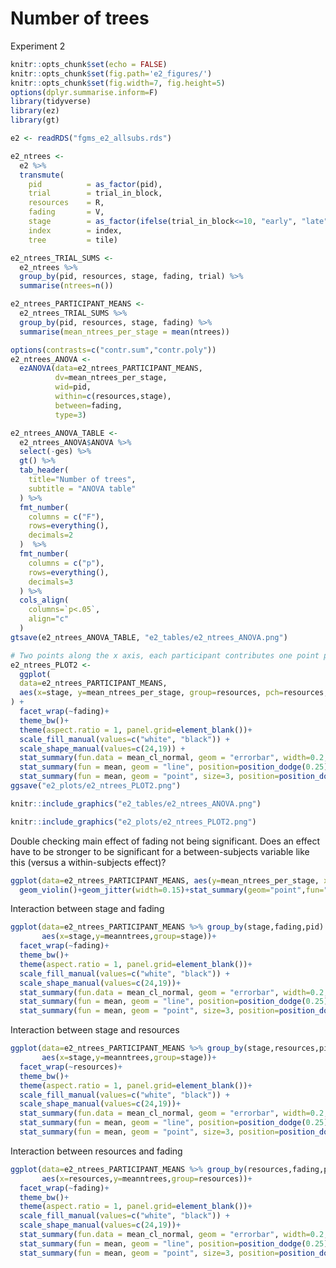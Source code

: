 # Number of trees

Experiment 2

```r
knitr::opts_chunk$set(echo = FALSE)
knitr::opts_chunk$set(fig.path='e2_figures/')
knitr::opts_chunk$set(fig.width=7, fig.height=5)
options(dplyr.summarise.inform=F)
library(tidyverse)
library(ez)
library(gt)

e2 <- readRDS("fgms_e2_allsubs.rds")

e2_ntrees <-
  e2 %>%
  transmute(
    pid          = as_factor(pid),
    trial        = trial_in_block,
    resources    = R,
    fading       = V,
    stage        = as_factor(ifelse(trial_in_block<=10, "early", "late")),
    index        = index,
    tree         = tile)

e2_ntrees_TRIAL_SUMS <- 
  e2_ntrees %>% 
  group_by(pid, resources, stage, fading, trial) %>% 
  summarise(ntrees=n())

e2_ntrees_PARTICIPANT_MEANS <-
  e2_ntrees_TRIAL_SUMS %>% 
  group_by(pid, resources, stage, fading) %>% 
  summarise(mean_ntrees_per_stage = mean(ntrees))

options(contrasts=c("contr.sum","contr.poly"))
e2_ntrees_ANOVA <- 
  ezANOVA(data=e2_ntrees_PARTICIPANT_MEANS,
          dv=mean_ntrees_per_stage,
          wid=pid,
          within=c(resources,stage),
          between=fading,
          type=3)

e2_ntrees_ANOVA_TABLE <-
  e2_ntrees_ANOVA$ANOVA %>% 
  select(-ges) %>% 
  gt() %>% 
  tab_header(
    title="Number of trees",
    subtitle = "ANOVA table"
  ) %>% 
  fmt_number(
    columns = c("F"),
    rows=everything(),
    decimals=2
  )  %>% 
  fmt_number(
    columns = c("p"),
    rows=everything(),
    decimals=3
  ) %>% 
  cols_align(
    columns=`p<.05`,
    align="c"
  )
gtsave(e2_ntrees_ANOVA_TABLE, "e2_tables/e2_ntrees_ANOVA.png")

# Two points along the x axis, each participant contributes one point per cell
e2_ntrees_PLOT2 <-
  ggplot(
  data=e2_ntrees_PARTICIPANT_MEANS, 
  aes(x=stage, y=mean_ntrees_per_stage, group=resources, pch=resources, fill=resources)
) +
  facet_wrap(~fading)+
  theme_bw()+
  theme(aspect.ratio = 1, panel.grid=element_blank())+
  scale_fill_manual(values=c("white", "black")) +
  scale_shape_manual(values=c(24,19)) +
  stat_summary(fun.data = mean_cl_normal, geom = "errorbar", width=0.2, position=position_dodge(0.25)) +
  stat_summary(fun = mean, geom = "line", position=position_dodge(0.25)) + 
  stat_summary(fun = mean, geom = "point", size=3, position=position_dodge(0.25))
ggsave("e2_plots/e2_ntrees_PLOT2.png")
```

```r
knitr::include_graphics("e2_tables/e2_ntrees_ANOVA.png")
```

```r
knitr::include_graphics("e2_plots/e2_ntrees_PLOT2.png")
```

Double checking main effect of fading not being significant. Does an effect have to be stronger to be significant for a between-subjects variable like this (versus a within-subjects effect)?

```r
ggplot(data=e2_ntrees_PARTICIPANT_MEANS, aes(y=mean_ntrees_per_stage, x=fading))+
  geom_violin()+geom_jitter(width=0.15)+stat_summary(geom="point",fun="mean",size=6,aes(color=fading))
```

Interaction between stage and fading

```r
ggplot(data=e2_ntrees_PARTICIPANT_MEANS %>% group_by(stage,fading,pid) %>% summarise(meanntrees=mean(mean_ntrees_per_stage)),
       aes(x=stage,y=meanntrees,group=stage))+
  facet_wrap(~fading)+
  theme_bw()+
  theme(aspect.ratio = 1, panel.grid=element_blank())+
  scale_fill_manual(values=c("white", "black")) +
  scale_shape_manual(values=c(24,19))+
  stat_summary(fun.data = mean_cl_normal, geom = "errorbar", width=0.2, position=position_dodge(0.25)) +
  stat_summary(fun = mean, geom = "line", position=position_dodge(0.25), aes(group=1)) + 
  stat_summary(fun = mean, geom = "point", size=3, position=position_dodge(0.25))
```

Interaction between stage and resources

```r
ggplot(data=e2_ntrees_PARTICIPANT_MEANS %>% group_by(stage,resources,pid) %>% summarise(meanntrees=mean(mean_ntrees_per_stage)),
       aes(x=stage,y=meanntrees,group=stage))+
  facet_wrap(~resources)+
  theme_bw()+
  theme(aspect.ratio = 1, panel.grid=element_blank())+
  scale_fill_manual(values=c("white", "black")) +
  scale_shape_manual(values=c(24,19))+
  stat_summary(fun.data = mean_cl_normal, geom = "errorbar", width=0.2, position=position_dodge(0.25)) +
  stat_summary(fun = mean, geom = "line", position=position_dodge(0.25), aes(group=1)) + 
  stat_summary(fun = mean, geom = "point", size=3, position=position_dodge(0.25))
```

Interaction between resources and fading

```r
ggplot(data=e2_ntrees_PARTICIPANT_MEANS %>% group_by(resources,fading,pid) %>% summarise(meanntrees=mean(mean_ntrees_per_stage)),
       aes(x=resources,y=meanntrees,group=resources))+
  facet_wrap(~fading)+
  theme_bw()+
  theme(aspect.ratio = 1, panel.grid=element_blank())+
  scale_fill_manual(values=c("white", "black")) +
  scale_shape_manual(values=c(24,19))+
  stat_summary(fun.data = mean_cl_normal, geom = "errorbar", width=0.2, position=position_dodge(0.25)) +
  stat_summary(fun = mean, geom = "line", position=position_dodge(0.25), aes(group=1)) + 
  stat_summary(fun = mean, geom = "point", size=3, position=position_dodge(0.25))
```

